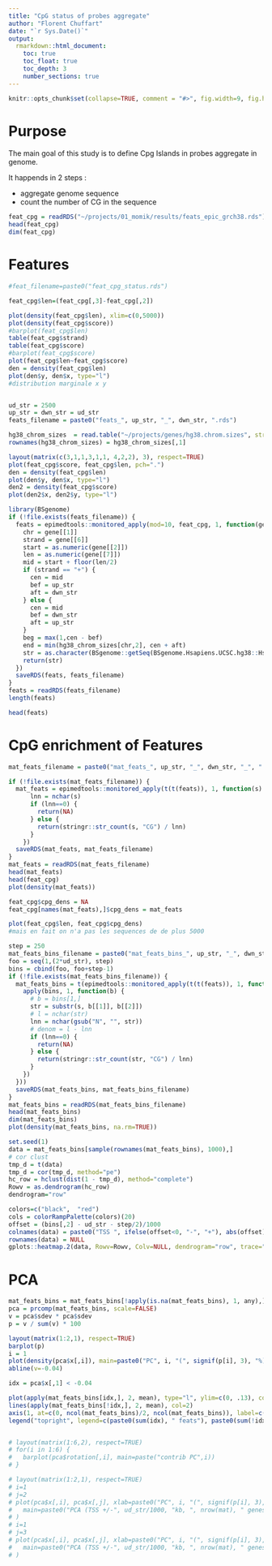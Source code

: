 ```yaml
---
title: "CpG status of probes aggregate"
author: "Florent Chuffart"
date: "`r Sys.Date()`"
output: 
  rmarkdown::html_document:
    toc: true
    toc_float: true
    toc_depth: 3
    number_sections: true
---
```




```r
knitr::opts_chunk$set(collapse=TRUE, comment = "#>", fig.width=9, fig.height=6, eval=TRUE, echo=FALSE, results="hide")
```

# Purpose

The main goal of this study is to define Cpg Islands in probes aggregate in genome.

It happends in 2 steps : 
  
  - aggregate genome sequence
  - count the number of CG in the sequence



```r
feat_cpg = readRDS("~/projects/01_momik/results/feats_epic_grch38.rds")
head(feat_cpg)
dim(feat_cpg)
```
# Features
```r
#feat_filename=paste0("feat_cpg_status.rds")

feat_cpg$len=(feat_cpg[,3]-feat_cpg[,2])

plot(density(feat_cpg$len), xlim=c(0,5000))
plot(density(feat_cpg$score))
#barplot(feat_cpg$len)
table(feat_cpg$strand)
table(feat_cpg$score)
#barplot(feat_cpg$score)
plot(feat_cpg$len~feat_cpg$score)
den = density(feat_cpg$len)
plot(den$y, den$x, type="l")
#distribution marginale x y


ud_str = 2500
up_str = dwn_str = ud_str
feats_filename = paste0("feats_", up_str, "_", dwn_str, ".rds")

hg38_chrom_sizes  = read.table("~/projects/genes/hg38.chrom.sizes", stringsAsFactors=FALSE)
rownames(hg38_chrom_sizes) = hg38_chrom_sizes[,1]

```

```r
layout(matrix(c(3,1,1,3,1,1, 4,2,2), 3), respect=TRUE)
plot(feat_cpg$score, feat_cpg$len, pch=".")
den = density(feat_cpg$len)
plot(den$y, den$x, type="l")
den2 = density(feat_cpg$score)
plot(den2$x, den2$y, type="l")


```

```r

library(BSgenome)
if (!file.exists(feats_filename)) {
  feats = epimedtools::monitored_apply(mod=10, feat_cpg, 1, function(gene) {
    chr = gene[[1]]
    strand = gene[[6]]
    start = as.numeric(gene[[2]])
    len = as.numeric(gene[[7]])
    mid = start + floor(len/2)
    if (strand == "+") {
      cen = mid
      bef = up_str
      aft = dwn_str
    } else {
      cen = mid
      bef = dwn_str
      aft = up_str
    }  
    beg = max(1,cen - bef)
    end = min(hg38_chrom_sizes[chr,2], cen + aft)
    str = as.character(BSgenome::getSeq(BSgenome.Hsapiens.UCSC.hg38::Hsapiens, chr, beg, end))
    return(str)
  })
  saveRDS(feats, feats_filename)
}
feats = readRDS(feats_filename)
length(feats)

head(feats)

```

# CpG enrichment of Features

```r

mat_feats_filename = paste0("mat_feats_", up_str, "_", dwn_str, "_", ".rds")

if (!file.exists(mat_feats_filename)) {
  mat_feats = epimedtools::monitored_apply(t(t(feats)), 1, function(s) {
      lnn = nchar(s)
      if (lnn==0) {
        return(NA)
      } else {
        return(stringr::str_count(s, "CG") / lnn)
      }
    })
  saveRDS(mat_feats, mat_feats_filename)
}
mat_feats = readRDS(mat_feats_filename)
head(mat_feats)
head(feat_cpg)
plot(density(mat_feats))

feat_cpg$cpg_dens = NA
feat_cpg[names(mat_feats),]$cpg_dens = mat_feats

plot(feat_cpg$len, feat_cpg$cpg_dens)
#mais en fait on n'a pas les sequences de de plus 5000
```

```r
step = 250
mat_feats_bins_filename = paste0("mat_feats_bins_", up_str, "_", dwn_str, "_", step, ".rds")
foo = seq(1,(2*ud_str), step)
bins = cbind(foo, foo+step-1)
if (!file.exists(mat_feats_bins_filename)) {
  mat_feats_bins = t(epimedtools::monitored_apply(t(t(feats)), 1, function(s) {
    apply(bins, 1, function(b) {
      # b = bins[1,]
      str = substr(s, b[[1]], b[[2]])
      # l = nchar(str)
      lnn = nchar(gsub("N", "", str))
      # denom = l - lnn
      if (lnn==0) {
        return(NA)
      } else {
        return(stringr::str_count(str, "CG") / lnn)
      }
    })
  }))
  saveRDS(mat_feats_bins, mat_feats_bins_filename)
}
mat_feats_bins = readRDS(mat_feats_bins_filename)
head(mat_feats_bins)
dim(mat_feats_bins)
plot(density(mat_feats_bins, na.rm=TRUE))
```

```r
set.seed(1)
data = mat_feats_bins[sample(rownames(mat_feats_bins), 1000),]
# cor clust
tmp_d = t(data)
tmp_d = cor(tmp_d, method="pe")
hc_row = hclust(dist(1 - tmp_d), method="complete")
Rowv = as.dendrogram(hc_row)
dendrogram="row"      

colors=c("black",  "red")
cols = colorRampPalette(colors)(20)
offset = (bins[,2] - ud_str - step/2)/1000
colnames(data) = paste0("TSS ", ifelse(offset<0, "-", "+"), abs(offset), "kb")
rownames(data) = NULL
gplots::heatmap.2(data, Rowv=Rowv, Colv=NULL, dendrogram="row", trace="none", col=cols, main=paste0("CpG enrichment (feats +/-", ud_str/1000, "kb)"), xaxt="n", mar=c(8,5))
```

# PCA
```r
mat_feats_bins = mat_feats_bins[!apply(is.na(mat_feats_bins), 1, any),] 
pca = prcomp(mat_feats_bins, scale=FALSE)
v = pca$sdev * pca$sdev
p = v / sum(v) * 100

layout(matrix(1:2,1), respect=TRUE)
barplot(p)
i = 1
plot(density(pca$x[,i]), main=paste0("PC", i, "(", signif(p[i], 3), "%)"))
abline(v=-0.04)

idx = pca$x[,1] < -0.04

plot(apply(mat_feats_bins[idx,], 2, mean), type="l", ylim=c(0, .13), col=1, main="CpG enrichment", xaxt="n")
lines(apply(mat_feats_bins[!idx,], 2, mean), col=2)
axis(1, at=c(0, ncol(mat_feats_bins)/2, ncol(mat_feats_bins)), label=c(paste0("center -", ud_str/1000, "kb"), "center", paste0("center +", ud_str/1000, "kb")))
legend("topright", legend=c(paste0(sum(idx), " feats"), paste0(sum(!idx), " feats")), col=1:2, lty=1)


# layout(matrix(1:6,2), respect=TRUE)
# for(i in 1:6) {
#   barplot(pca$rotation[,i], main=paste("contrib PC",i))
# }

# layout(matrix(1:2,1), respect=TRUE)
# i=1
# j=2
# plot(pca$x[,i], pca$x[,j], xlab=paste0("PC", i, "(", signif(p[i], 3), "%)"), ylab=paste0("PC", j, "(", signif(p[j], 3), "%)"), pch=16, col=adjustcolor(1, alpha.f=0.05),
#   main=paste0("PCA (TSS +/-", ud_str/1000, "kb, ", nrow(mat), " genes)")
# )
# i=1
# j=3
# plot(pca$x[,i], pca$x[,j], xlab=paste0("PC", i, "(", signif(p[i], 3), "%)"), ylab=paste0("PC", j, "(", signif(p[j], 3), "%)"), pch=16, col=adjustcolor(1, alpha.f=0.05),
#   main=paste0("PCA (TSS +/-", ud_str/1000, "kb, ", nrow(mat), " genes)")
# )


```
